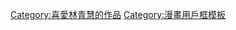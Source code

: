 {{Userbox
  |border-c = #ff3300
  |border-s = 1
  |id-c     = #FFFFFF
  |id-s     = 
  |id-fc    = #ff3300
  |info-c   = #ffedcc
  |info-s   = 10
  |info-fc  = #ff3300
  |id       = 雨盼昀搴
  |info     = 這個用戶羨慕'''[[花縴]]'''中的戀人。
}}
[[Category:喜愛林青慧的作品]]
<noinclude>
[[Category:漫畫用戶框模板]]
</noinclude>